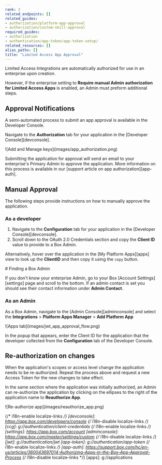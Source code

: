 ```yaml
---
rank: 2
related_endpoints: []
related_guides:
- authorization/platform-app-approval
- authorization/custom-skill-approval
required_guides:
- authorization
- authentication/app-token/app-token-setup/
related_resources: []
alias_paths: []
title: "Limited Access App Approval"
---
```

Limited Access Integrations are automatically authorized for use in an enterprise upon
creation. 

However, if the enterprise setting to
**Require manual Admin authorization for Limited Access Apps** is enabled,
an Admin must preform additional steps. 

## Approval Notifications

A semi-automated process to submit an app approval is available in the Developer
Console.

Navigate to the **Authorization** tab for your application in the
[Developer Console][devconsole].

<ImageFrame border width="400" center>
  ![Add and Manage keys](images/app_authorization.png)
</ImageFrame>

Submitting the application for approval will send an email to your
enterprise's Primary Admin to approve the application. More information on this
process is available in our [support article on app authorization][app-auth].

## Manual Approval

The following steps provide instructions on how to manually approve the
application.

### As a developer

1. Navigate to the **Configuration** tab for your application in the [Developer Console][devconsole].
2. Scroll down to the OAuth 2.0 Credentials section and copy the **Client ID** value to provide to a Box Admin.

Alternatively, hover over the application in the
[My Platform Apps][apps] view to look up the **ClientID** and then
copy it using the `copy` button.

<Message>
  # Finding a Box Admin

  If you don't know your enterprise Admin, go to your Box [Account
  Settings][settings] page and scroll to the bottom. If an admin contact is set
  you should see their contact  information under **Admin Contact**.
</Message>

### As an Admin

As a Box Admin, navigate to the [Admin Console][adminconsole] and
select the **Integrations** > **Platform Apps Manager** > **Add Platform App**

<ImageFrame border center>
  ![Apps tab](images/jwt_app_approval_flow.png)
</ImageFrame>

In the popup that appears, enter the Client ID for the application that the
developer collected from the **Configuration** tab of the Developer Console.

## Re-authorization on changes

When the application's scopes or access level change the application needs to be
re-authorized. Repeat the process above and request a new Access Token for the
new changes to take effect.

In the same section where the application was initially authorized, an Admin
can re-authorize the application by clicking on the ellipses to the right
of the application name to **Reauthorize App**.

<ImageFrame border center>
  ![Re-authorize app](images/reauthorize_app.png)
</ImageFrame>

{/* i18n-enable localize-links */}
[devconsole]: https://app.box.com/developers/console
{/* i18n-disable localize-links */}
[ccg]: g://authentication/client-credentials
{/* i18n-enable localize-links */}
[settings]: https://app.box.com/account
[adminconsole]: https://app.box.com/master/settings/custom
{/* i18n-disable localize-links */}
[jwt]: g://authentication/jwt
[app-token]: g://authentication/app-token
{/* i18n-enable localize-links */}
[app-auth]: https://support.box.com/hc/en-us/articles/360043697014-Authorizing-Apps-in-the-Box-App-Approval-Process
{/* i18n-disable localize-links */}
[apps]: g://applications